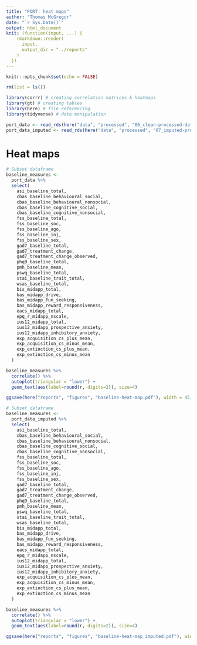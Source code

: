 ```yaml
---
title: "PORT: heat maps"
author: "Thomas McGregor"
date: "`r Sys.Date()`"
output: html_document
knit: (function(input, ...) {
    rmarkdown::render(
      input,
      output_dir = "../reports"
    )
  })
---
```


```r
knitr::opts_chunk$set(echo = FALSE)

rm(list = ls())
```

```r
library(corrr) # creating correlation matrices & heatmaps
library(gt) # creating tables
library(here) # file referencing
library(tidyverse) # data manipulation
```

```r
port_data <- read_rds(here("data", "processed", "06_clean-processed-data.Rds"))
port_data_imputed <- read_rds(here("data", "processed", "07_imputed-processed-data.Rds"))
```

# Heat maps

```r
# Subset dataframe
baseline_measures <- 
  port_data %>% 
  select(
    asi_baseline_total,
    cbas_baseline_behavioural_social,
    cbas_baseline_behavioural_nonsocial,
    cbas_baseline_cognitive_social,
    cbas_baseline_cognitive_nonsocial,
    fss_baseline_total,
    fss_baseline_soc,
    fss_baseline_ago,
    fss_baseline_inj,
    fss_baseline_sex,
    gad7_baseline_total,
    gad7_treatment_change,
    gad7_treatment_change_observed,
    phq9_baseline_total,
    pmh_baseline_mean,
    pswq_baseline_total,
    stai_baseline_trait_total,
    wsas_baseline_total,
    bis_midapp_total,
    bas_midapp_drive,
    bas_midapp_fun_seeking,
    bas_midapp_reward_responsiveness,
    eacs_midapp_total,
    epq_r_midapp_nscale,
    ius12_midapp_total,
    ius12_midapp_prospective_anxiety,
    ius12_midapp_inhibitory_anxiety,
    exp_acquisition_cs_plus_mean,
    exp_acquisition_cs_minus_mean,
    exp_extinction_cs_plus_mean,
    exp_extinction_cs_minus_mean
  ) 

baseline_measures %>% 
  correlate() %>%
  autoplot(triangular = "lower") +
  geom_text(aes(label=round(r, digits=2)), size=4)

ggsave(here("reports", "figures", "baseline-heat-map.pdf"), width = 45, height = 35, units = "cm")
```
```r
# Subset dataframe
baseline_measures <- 
  port_data_imputed %>% 
  select(
    asi_baseline_total,
    cbas_baseline_behavioural_social,
    cbas_baseline_behavioural_nonsocial,
    cbas_baseline_cognitive_social,
    cbas_baseline_cognitive_nonsocial,
    fss_baseline_total,
    fss_baseline_soc,
    fss_baseline_ago,
    fss_baseline_inj,
    fss_baseline_sex,
    gad7_baseline_total,
    gad7_treatment_change,
    gad7_treatment_change_observed,
    phq9_baseline_total,
    pmh_baseline_mean,
    pswq_baseline_total,
    stai_baseline_trait_total,
    wsas_baseline_total,
    bis_midapp_total,
    bas_midapp_drive,
    bas_midapp_fun_seeking,
    bas_midapp_reward_responsiveness,
    eacs_midapp_total,
    epq_r_midapp_nscale,
    ius12_midapp_total,
    ius12_midapp_prospective_anxiety,
    ius12_midapp_inhibitory_anxiety,
    exp_acquisition_cs_plus_mean,
    exp_acquisition_cs_minus_mean,
    exp_extinction_cs_plus_mean,
    exp_extinction_cs_minus_mean
  ) 

baseline_measures %>% 
  correlate() %>%
  autoplot(triangular = "lower") +
  geom_text(aes(label=round(r, digits=2)), size=4)

ggsave(here("reports", "figures", "baseline-heat-map_imputed.pdf"), width = 45, height = 35, units = "cm")
```
